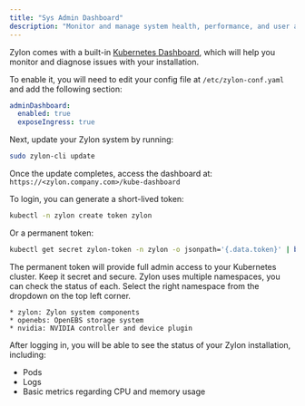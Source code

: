 ```yaml
---
title: "Sys Admin Dashboard"
description: "Monitor and manage system health, performance, and user activities with the Sys Admin Dashboard."
---
```


Zylon comes with a built-in [Kubernetes Dashboard](https://kubernetes.io/docs/tasks/access-application-cluster/web-ui-dashboard/),
which will help you monitor and diagnose issues with your installation.

To enable it, you will need to edit your config file at `/etc/zylon-conf.yaml` and add the following section:
```yaml
adminDashboard:
  enabled: true
  exposeIngress: true
```

Next, update your Zylon system by running:
```bash
sudo zylon-cli update
```

Once the update completes, access the dashboard at:
`https://<zylon.company.com>/kube-dashboard`

To login, you can generate a short-lived token:
```bash
kubectl -n zylon create token zylon
```
Or a permanent token:
```bash
kubectl get secret zylon-token -n zylon -o jsonpath='{.data.token}' | base64 -d
```

<Warning>
    The permanent token will provide full admin access to your Kubernetes cluster.
    Keep it secret and secure.
</Warning>

<Tip>
    Zylon uses multiple namespaces, you can check the status of each.
    Select the right namespace from the dropdown on the top left corner.

    * zylon: Zylon system components
    * openebs: OpenEBS storage system
    * nvidia: NVIDIA controller and device plugin
</Tip>


After logging in, you will be able to see the status of your Zylon installation, including:
- Pods
- Logs
- Basic metrics regarding CPU and memory usage

